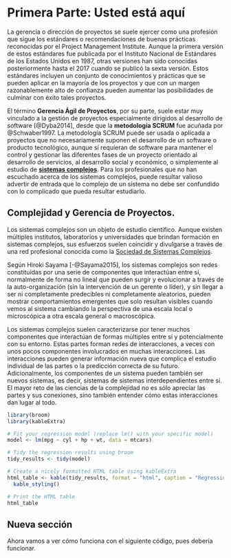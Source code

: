 # Primera Parte: Usted está aquí

La gerencia o dirección de proyectos se suele ejercer como una profesión que sigue los estándares o recomendaciones de buenas prácticas reconocidas por el Project Management Institute. Aunque la primera versión de estos estándares fue publicada por el Instituto Nacional de Estándares de los Estados Unidos en 1987, otras versiones han sido conocidas posteriormente hasta el 2017 cuando se publicó la sexta versión. Estos estándares incluyen un conjunto de conocimientos y prácticas que se pueden aplicar en la mayoría de los proyectos y que con un margen razonablemente alto de confianza pueden aumentar las posibilidades de culminar con éxito tales proyectos.

El término **Gerencia Ágil de Proyectos**, por su parte, suele estar muy vinculado a la gestión de proyectos especialmente dirigidos al desarrollo de software [@Dyba2014], desde que la **metodología SCRUM** fue acuñada por @Schwaber1997. La metodología SCRUM puede ser usada o aplicada a proyectos que no necesariamente suponen el desarrollo de un software o producto tecnológico, aunque sí requieran de software para mantener el control y gestionar las diferentes fases de un proyecto orientado al desarrollo de servicios, al desarrollo social y económico, o simplemente al estudio de **[sistemas complejos](https://complexityexplained.github.io/ComplexityExplained[Spanish].pdf)**. Para los profesionales que no han escuchado acerca de los sistemas complejos, puede resultar valioso advertir de entrada que lo complejo de un sistema no debe ser confundido con lo complicado que pueda resultar estudiarlo. 

## Complejidad y Gerencia de Proyectos. 

Los sistemas complejos son un objeto de estudio científico. Aunque existen múltiples institutos, laboratorios y universidades que brindan formación en sistemas complejos, sus esfuerzos suelen coincidir y divulgarse a través de una red profesional conocida como la [Sociedad de Sistemas Complejos](https://cssociety.org/home).

Según Hiroki Sayama [-@Sayama2015], los sistemas complejos son redes constituidas por una serie de componentes que interactúan entre sí, normalmente de forma no lineal que pueden surgir y evolucionar a través de la auto-organización (sin la intervención de un gerente o líder), y sin llegar a ser ni completamente predecibles ni completamente aleatorios, pueden mostrar comportamientos emergentes que solo resultan visibles cuando vemos al sistema cambiando la perspectiva de una escala local o microscópica a otra escala general o macroscópica.


Los sistemas complejos suelen caracterizarse por tener muchos componentes que interactúan de formas múltiples entre sí y potencialmente con su entorno. Estas partes forman redes de interacciones, a veces con unos pocos componentes involucrados en muchas interacciones. Las interacciones pueden generar información nueva que complica el estudio individual de las partes o la predicción correcta de su futuro. Adicionalmente, los componentes de un sistema pueden también ser nuevos sistemas, es decir, sistemas de sistemas interdependientes entre sí. El mayor reto de las ciencias de la complejidad no es sólo apreciar las partes y sus conexiones, sino también entender cómo estas interacciones dan lugar al todo.


```r
library(broom)
library(kableExtra)

# Fit your regression model (replace lm() with your specific model)
model <- lm(mpg ~ cyl + hp + wt, data = mtcars)

# Tidy the regression results using broom
tidy_results <- tidy(model)

# Create a nicely formatted HTML table using kableExtra
html_table <- kable(tidy_results, format = "html", caption = "Regression Results") %>%
  kable_styling()

# Print the HTML table
html_table
```

## Nueva sección

Ahora vamos a ver cómo funciona con el siguiente código, pues debería funcionar.







